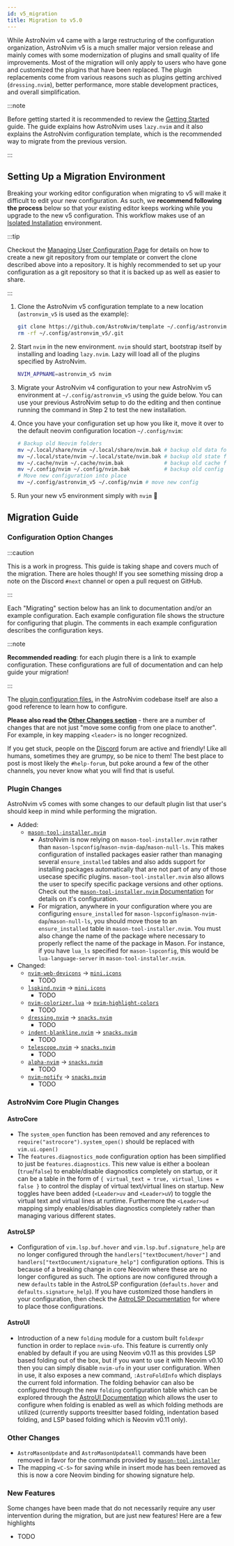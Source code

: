 ```yaml
---
id: v5_migration
title: Migration to v5.0
---
```



While AstroNvim v4 came with a large restructuring of the configuration organization, AstroNvim v5 is a much smaller major version release and mainly comes with some modernization of plugins and small quality of life improvements. Most of the migration will only apply to users who have gone and customized the plugins that have been replaced. The plugin replacements come from various reasons such as plugins getting archived (`dressing.nvim`), better performance, more stable development practices, and overall simplification.

:::note

Before getting started it is recommended to review the [Getting Started](/) guide. The guide explains how AstroNvim uses `lazy.nvim` and it also explains the AstroNvim configuration template, which is the recommended way to migrate from the previous version.

:::

## Setting Up a Migration Environment

Breaking your working editor configuration when migrating to v5 will make it difficult to edit your new configuration. As such, we **recommend following the process** below so that your existing editor keeps working while you upgrade to the new v5 configuration. This workflow makes use of an [Isolated Installation](/reference/alt_install/#isolated-installation) environment.

:::tip

Checkout the [Managing User Configuration Page](/configuration/manage_user_config) for details on how to create a new git repository from our template or convert the clone described above into a repository. It is highly recommended to set up your configuration as a git repository so that it is backed up as well as easier to share.

:::

<Steps>

1. Clone the AstroNvim v5 configuration template to a new location (`astronvim_v5` is used as the example):

   ```sh
   git clone https://github.com/AstroNvim/template ~/.config/astronvim_v5
   rm -rf ~/.config/astronvim_v5/.git
   ```

2. Start `nvim` in the new environment. `nvim` should start, bootstrap itself by installing and loading `lazy.nvim`. Lazy will load all of the plugins specified by AstroNvim.

   ```sh
   NVIM_APPNAME=astronvim_v5 nvim
   ```

3. Migrate your AstroNvim v4 configuration to your new AstroNvim v5 environment at `~/.config/astronvim_v5` using the guide below. You can use your previous AstroNvim setup to do the editing and then continue running the command in Step 2 to test the new installation.

4. Once you have your configuration set up how you like it, move it over to the default neovim configuration location `~/.config/nvim`:

   ```sh
   # Backup old Neovim folders
   mv ~/.local/share/nvim ~/.local/share/nvim.bak # backup old data folder
   mv ~/.local/state/nvim ~/.local/state/nvim.bak # backup old state folder
   mv ~/.cache/nvim ~/.cache/nvim.bak             # backup old cache folder
   mv ~/.config/nvim ~/.config/nvim.bak           # backup old config
   # Move new configuration into place
   mv ~/.config/astronvim_v5 ~/.config/nvim # move new config
   ```

5. Run your new v5 environment simply with `nvim` 🎉

</Steps>

## Migration Guide

### Configuration Option Changes

:::caution

This is a work in progress. This guide is taking shape and covers much of the migration. There are holes though! If you see something missing drop a note on the Discord `#next` channel or open a pull request on GitHub.

:::

Each "Migrating" section below has an link to documentation and/or an example configuration. Each example configuration file shows the structure for configuring that plugin. The comments in each example configuration describes the configuration keys.

:::note

**Recommended reading**: for each plugin there is a link to example configuration. These configurations are full of documentation and can help guide your migration!

:::

The [plugin configuration files.](https://github.com/AstroNvim/AstroNvim/tree/main/lua%2Fastronvim%2Fplugins) in the AstroNvim codebase itself are also a good reference to learn how to configure.

**Please also read the [Other Changes section](#other-changes)** - there are a number of changes that are not just "move some config from one place to another". For example, in key mapping `<leader>` is no longer recognized.

If you get stuck, people on the [Discord](https://discord.astronvim.com/) forum are active and friendly! Like all humans, sometimes they are grumpy, so be nice to them! The best place to post is most likely the `#help-forum`, but poke around a few of the other channels, you never know what you will find that is useful.

### Plugin Changes

AstroNvim v5 comes with some changes to our default plugin list that user's should keep in mind while performing the migration.

- Added:
  - [`mason-tool-installer.nvim`](https://github.com/WhoIsSethDaniel/mason-tool-installer.nvim)
    - AstroNvim is now relying on `mason-tool-installer.nvim` rather than `mason-lspconfig`/`mason-nvim-dap`/`mason-null-ls`. This makes configuration of installed packages easier rather than managing several `ensure_installed` tables and also adds support for installing packages automatically that are not part of any of those usecase specific plugins. `mason-tool-installer.nvim` also allows the user to specify specific package versions and other options. Check out the [`mason-tool-installer.nvim` Documentation](https://github.com/WhoIsSethDaniel/mason-tool-installer.nvim) for details on it's configuration.
    - For migration, anywhere in your configuration where you are configuring `ensure_installed` for `mason-lspconfig`/`mason-nvim-dap`/`mason-null-ls`, you should move those to an `ensure_installed` table in `mason-tool-installer.nvim`. You must also change the name of the package where necessary to properly reflect the name of the package in Mason. For instance, if you have `lua_ls` specified for `mason-lspconfig`, this would be `lua-language-server` in `mason-tool-installer.nvim`.
- Changed:
  - [`nvim-web-devicons`](https://github.com/nvim-tree/nvim-web-devicons) → [`mini.icons`](https://github.com/echasnovski/mini.icons)
    - TODO
  - [`lspkind.nvim`](https://github.com/onsails/lspkind.nvim) → [`mini.icons`](https://github.com/echasnovski/mini.icons)
    - TODO
  - [`nvim-colorizer.lua`](https://github.com/NvChad/nvim-colorizer.lua) → [`nvim-highlight-colors`](https://github.com/brenoprata10/nvim-highlight-colors)
    - TODO
  - [`dressing.nvim`](https://github.com/stevearc/dressing.nvim) → [`snacks.nvim`](https://github.com/folke/snacks.nvim)
    - TODO
  - [`indent-blankline.nvim`](https://github.com/lukas-reineke/indent-blankline.nvim) → [`snacks.nvim`](https://github.com/folke/snacks.nvim)
    - TODO
  - [`telescope.nvim`](https://github.com/nvim-telescope/telescope.nvim) → [`snacks.nvim`](https://github.com/folke/snacks.nvim)
    - TODO
  - [`alpha-nvim`](https://github.com/goolord/alpha-nvim) → [`snacks.nvim`](https://github.com/folke/snacks.nvim)
    - TODO
  - [`nvim-notify`](https://github.com/rcarriga/nvim-notify) → [`snacks.nvim`](https://github.com/folke/snacks.nvim)
    - TODO

### AstroNvim Core Plugin Changes

#### AstroCore

- The `system_open` function has been removed and any references to `require("astrocore").system_open()` should be replaced with `vim.ui.open()`
- The `features.diagnostics_mode` configuration option has been simplified to just be `features.diagnostics`. This new value is either a boolean (`true`/`false`) to enable/disable diagnostics completely on startup, or it can be a table in the form of `{ virtual_text = true, virtual_lines = false }` to control the display of virtual text/virtual lines on startup. New toggles have been added (`<Leader>uv` and `<Leader>uV`) to toggle the virtual text and virtual lines at runtime. Furthermore the `<Leader>ud` mapping simply enables/disables diagnostics completely rather than managing various different states.

#### AstroLSP

- Configuration of `vim.lsp.buf.hover` and `vim.lsp.buf.signature_help` are no longer configured through the `handlers["textDocument/hover"]` and `handlers["textDocument/signature_help"]` configuration options. This is because of a breaking change in core Neovim where these are no longer configured as such. The options are now configured through a new `defaults` table in the AstroLSP configuration (`defaults.hover` and `defaults.signature_help`). If you have customized those handlers in your configuration, then check the [AstroLSP Documentation](https://github.com/AstroNvim/astrolsp) for where to place those configurations.

#### AstroUI

- Introduction of a new `folding` module for a custom built `foldexpr` function in order to replace `nvim-ufo`. This feature is currently only enabled by default if you are using Neovim v0.11 as this provides LSP based folding out of the box, but if you want to use it with Neovim v0.10 then you can simply disable `nvim-ufo` in your user configuration. When in use, it also exposes a new command, `:AstroFoldInfo` which displays the current fold information. The folding behavior can also be configured through the new `folding` configuration table which can be explored through the [AstroUI Documentation](https://github.com/AstroNvim/astroui) which allows the user to configure when folding is enabled as well as which folding methods are utilized (currently supports treesitter based folding, indentation based folding, and LSP based folding which is Neovim v0.11 only).

### Other Changes

- `AstroMasonUpdate` and `AstroMasonUpdateAll` commands have been removed in favor for the commands provided by [`mason-tool-installer`](https://github.com/WhoIsSethDaniel/mason-tool-installer.nvim)
- The mapping `<C-S>` for saving while in insert mode has been removed as this is now a core Neovim binding for showing signature help.

### New Features

Some changes have been made that do not necessarily require any user intervention during the migration, but are just new features! Here are a few highlights

- TODO

